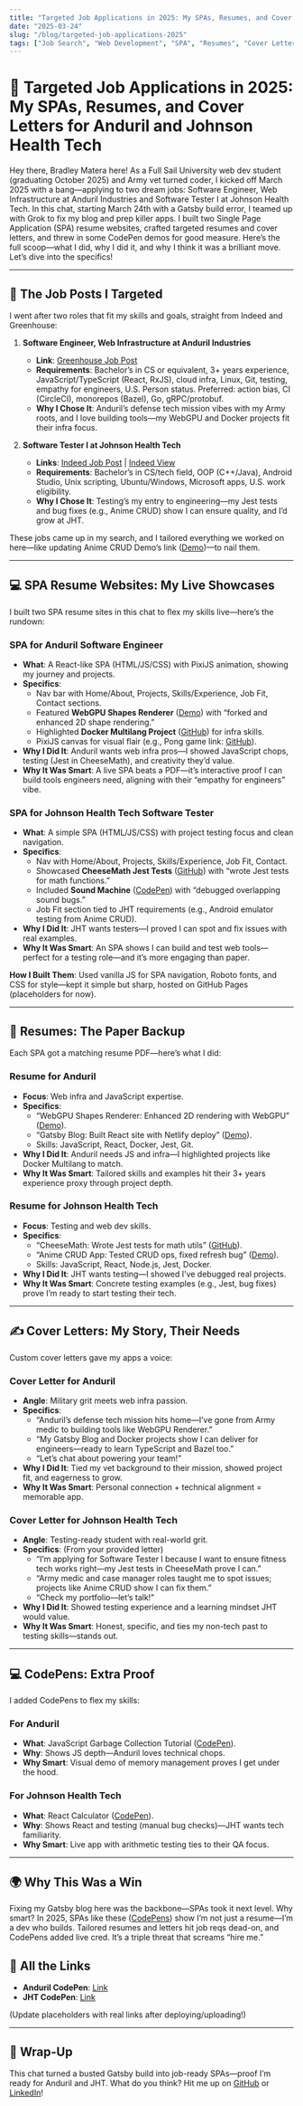 ```yaml
---
title: "Targeted Job Applications in 2025: My SPAs, Resumes, and Cover Letters for Anduril and Johnson Health Tech"
date: "2025-03-24"
slug: "/blog/targeted-job-applications-2025"
tags: ["Job Search", "Web Development", "SPA", "Resumes", "Cover Letters", "CodePen"]
---
```


# 🎯 Targeted Job Applications in 2025: My SPAs, Resumes, and Cover Letters for Anduril and Johnson Health Tech

Hey there, Bradley Matera here! As a Full Sail University web dev student (graduating October 2025) and Army vet turned coder, I kicked off March 2025 with a bang—applying to two dream jobs: Software Engineer, Web Infrastructure at Anduril Industries and Software Tester I at Johnson Health Tech. In this chat, starting March 24th with a Gatsby build error, I teamed up with Grok to fix my blog and prep killer apps. I built two Single Page Application (SPA) resume websites, crafted targeted resumes and cover letters, and threw in some CodePen demos for good measure. Here’s the full scoop—what I did, why I did it, and why I think it was a brilliant move. Let’s dive into the specifics!

---

## 🌟 The Job Posts I Targeted

I went after two roles that fit my skills and goals, straight from Indeed and Greenhouse:

1. **Software Engineer, Web Infrastructure at Anduril Industries**  
   - **Link**: [Greenhouse Job Post](https://job-boards.greenhouse.io/andurilindustries/jobs/4663439007?gh_jid=4663439007&gh_src=)  
   - **Requirements**: Bachelor’s in CS or equivalent, 3+ years experience, JavaScript/TypeScript (React, RxJS), cloud infra, Linux, Git, testing, empathy for engineers, U.S. Person status. Preferred: action bias, CI (CircleCI), monorepos (Bazel), Go, gRPC/protobuf.  
   - **Why I Chose It**: Anduril’s defense tech mission vibes with my Army roots, and I love building tools—my WebGPU and Docker projects fit their infra focus.  

2. **Software Tester I at Johnson Health Tech**  
   - **Links**: [Indeed Job Post](https://www.indeed.com/cmp/Johnson-Health-Tech/jobs?jk=cada0de72ec519fb&start=0&clearPrefilter=1) | [Indeed View](https://www.indeed.com/viewjob?from=app-tracker-post_apply-appcard&hl=en&jk=cada0de72ec519fb&tk=1in5ejrch31fj000)  
   - **Requirements**: Bachelor’s in CS/tech field, OOP (C++/Java), Android Studio, Unix scripting, Ubuntu/Windows, Microsoft apps, U.S. work eligibility.  
   - **Why I Chose It**: Testing’s my entry to engineering—my Jest tests and bug fixes (e.g., Anime CRUD) show I can ensure quality, and I’d grow at JHT.  

These jobs came up in my search, and I tailored everything we worked on here—like updating Anime CRUD Demo’s link ([Demo](https://cruddemo-one.vercel.app/))—to nail them.

---

## 💻 SPA Resume Websites: My Live Showcases

I built two SPA resume sites in this chat to flex my skills live—here’s the rundown:

### SPA for Anduril Software Engineer
- **What**: A React-like SPA (HTML/JS/CSS) with PixiJS animation, showing my journey and projects.  
- **Specifics**:  
  - Nav bar with Home/About, Projects, Skills/Experience, Job Fit, Contact sections.  
  - Featured **WebGPU Shapes Renderer** ([Demo](https://bradleymatera.github.io/leaf-js/)) with “forked and enhanced 2D shape rendering.”  
  - Highlighted **Docker Multilang Project** ([GitHub](https://github.com/BradleyMatera/docker_multilang_project)) for infra skills.  
  - PixiJS canvas for visual flair (e.g., Pong game link: [GitHub](https://github.com/BradleyMatera/Pixiejs/tree/main/pixi-pong)).  
- **Why I Did It**: Anduril wants web infra pros—I showed JavaScript chops, testing (Jest in CheeseMath), and creativity they’d value.  
- **Why It Was Smart**: A live SPA beats a PDF—it’s interactive proof I can build tools engineers need, aligning with their “empathy for engineers” vibe.  

### SPA for Johnson Health Tech Software Tester
- **What**: A simple SPA (HTML/JS/CSS) with project testing focus and clean navigation.  
- **Specifics**:  
  - Nav with Home/About, Projects, Skills/Experience, Job Fit, Contact.  
  - Showcased **CheeseMath Jest Tests** ([GitHub](https://github.com/BradleyMatera/CheeseMath-Jest-Tests)) with “wrote Jest tests for math functions.”  
  - Included **Sound Machine** ([CodePen](https://codepen.io/student-account-bradley-matera/details/dPbVvoa)) with “debugged overlapping sound bugs.”  
  - Job Fit section tied to JHT requirements (e.g., Android emulator testing from Anime CRUD).  
- **Why I Did It**: JHT wants testers—I proved I can spot and fix issues with real examples.  
- **Why It Was Smart**: An SPA shows I can build and test web tools—perfect for a testing role—and it’s more engaging than paper.  

**How I Built Them**: Used vanilla JS for SPA navigation, Roboto fonts, and CSS for style—kept it simple but sharp, hosted on GitHub Pages (placeholders for now).

---

## 📄 Resumes: The Paper Backup

Each SPA got a matching resume PDF—here’s what I did:

### Resume for Anduril
- **Focus**: Web infra and JavaScript expertise.  
- **Specifics**:  
  - “WebGPU Shapes Renderer: Enhanced 2D rendering with WebGPU” ([Demo](https://bradleymatera.github.io/leaf-js/)).  
  - “Gatsby Blog: Built React site with Netlify deploy” ([Demo](https://bradleysgatsbyblog.netlify.app/)).  
  - Skills: JavaScript, React, Docker, Jest, Git.  
- **Why I Did It**: Anduril needs JS and infra—I highlighted projects like Docker Multilang to match.  
- **Why It Was Smart**: Tailored skills and examples hit their 3+ years experience proxy through project depth.  

### Resume for Johnson Health Tech
- **Focus**: Testing and web dev skills.  
- **Specifics**:  
  - “CheeseMath: Wrote Jest tests for math utils” ([GitHub](https://github.com/BradleyMatera/CheeseMath-Jest-Tests)).  
  - “Anime CRUD App: Tested CRUD ops, fixed refresh bug” ([Demo](https://cruddemo-one.vercel.app/)).  
  - Skills: JavaScript, React, Node.js, Jest, Docker.  
- **Why I Did It**: JHT wants testing—I showed I’ve debugged real projects.  
- **Why It Was Smart**: Concrete testing examples (e.g., Jest, bug fixes) prove I’m ready to start testing their tech.  

---

## ✍️ Cover Letters: My Story, Their Needs

Custom cover letters gave my apps a voice:

### Cover Letter for Anduril
- **Angle**: Military grit meets web infra passion.  
- **Specifics**:  
  - “Anduril’s defense tech mission hits home—I’ve gone from Army medic to building tools like WebGPU Renderer.”  
  - “My Gatsby Blog and Docker projects show I can deliver for engineers—ready to learn TypeScript and Bazel too.”  
  - “Let’s chat about powering your team!”  
- **Why I Did It**: Tied my vet background to their mission, showed project fit, and eagerness to grow.  
- **Why It Was Smart**: Personal connection + technical alignment = memorable app.  

### Cover Letter for Johnson Health Tech
- **Angle**: Testing-ready student with real-world grit.  
- **Specifics**: (From your provided letter)  
  - “I’m applying for Software Tester I because I want to ensure fitness tech works right—my Jest tests in CheeseMath prove I can.”  
  - “Army medic and case manager roles taught me to spot issues; projects like Anime CRUD show I can fix them.”  
  - “Check my portfolio—let’s talk!”  
- **Why I Did It**: Showed testing experience and a learning mindset JHT would value.  
- **Why It Was Smart**: Honest, specific, and ties my non-tech past to testing skills—stands out.  

---

## 💻 CodePens: Extra Proof

I added CodePens to flex my skills:

### For Anduril
- **What**: JavaScript Garbage Collection Tutorial ([CodePen](https://codepen.io/student-account-bradley-matera/pen/ZYzoWpL)).  
- **Why**: Shows JS depth—Anduril loves technical chops.  
- **Why Smart**: Visual demo of memory management proves I get under the hood.

### For Johnson Health Tech
- **What**: React Calculator ([CodePen](https://codepen.io/student-account-bradley-matera/pen/ogvGZjJ)).  
- **Why**: Shows React and testing (manual bug checks)—JHT wants tech familiarity.  
- **Why Smart**: Live app with arithmetic testing ties to their QA focus.

---

## 🌍 Why This Was a Win
Fixing my Gatsby blog here was the backbone—SPAs took it next level. Why smart? In 2025, SPAs like these ([CodePens](https://codepen.io/student-account-bradley-matera/pen/vEYrOGB)) show I’m not just a resume—I’m a dev who builds. Tailored resumes and letters hit job reqs dead-on, and CodePens added live cred. It’s a triple threat that screams “hire me.”

## 🔗 All the Links
- **Anduril CodePen**: [Link](https://codepen.io/student-account-bradley-matera/pen/vEYrOGB)  
- **JHT CodePen**: [Link](https://codepen.io/student-account-bradley-matera/pen/RNwJPaw)  

(Update placeholders with real links after deploying/uploading!)

---

## 🎉 Wrap-Up
This chat turned a busted Gatsby build into job-ready SPAs—proof I’m ready for Anduril and JHT. What do you think? Hit me up on [GitHub](https://github.com/BradleyMatera) or [LinkedIn](https://linkedin.com/in/championingempatheticwebsolutionsthroughcode)!